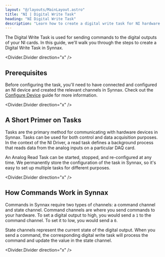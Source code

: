 ```yaml
---
layout: "@/layouts/MainLayout.astro"
title: "NI | Digital Write Task"
heading: "NI Digital Write Task"
description: "Learn how to create a digital write task for NI hardware."
---
```


The Digital Write Task is used for sending commands to the digital outputs of your NI 
cards. In this guide, we'll walk you through the steps to create a Digital Write Task in Synnax.

<Divider.Divider direction="x" />

## Prerequisites

Before configuring the task, you'll need to have connected and configured an NI device
and created the relevant channels in Synnax. Check out the [Configure Device](/reference/device-drivers/ni/configure-device)
guide for more information.

<Divider.Divider direction="x" />

## A Short Primer on Tasks

Tasks are the primary method for communicating with hardware devices in Synnax. Tasks
can be used for both control and data acquisition purposes. In the context of the NI
Driver, a read task defines a background process that reads data from the analog inputs 
on a particular DAQ card.

An Analog Read Task can be started, stopped, and re-configured at any time. We 
permanently store the configuration of the task in Synnax, so it's easy to set up 
multiple tasks for different purposes.

<Divider.Divider direction="x" />

## How Commands Work in Synnax

Commands in Synnax require two types of channels: a command channel and state channel.
Command channels are where you send commands to your hardware. To set a digital output 
to high, you would send a `1` to the command channel. To set it to low, you would send a `0`.

State channels represent the current state of the digital output. When you send a command,
the corresponding digital write task will process the command and update the value in
the state channel.

<Divider.Divider direction="x" />